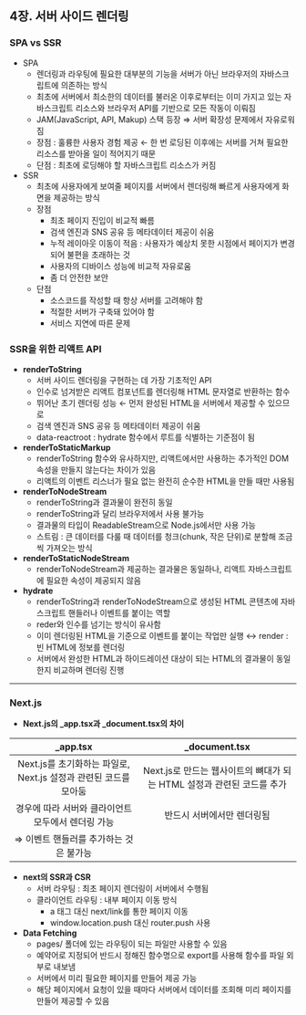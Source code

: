 ## 4장. 서버 사이드 렌더링

### SPA vs SSR
- SPA
  - 렌더링과 라우팅에 필요한 대부분의 기능을 서버가 아닌 브라우저의 자바스크립트에 의존하는 방식
  - 최초에 서버에서 최소한의 데이터를 불러온 이후로부터는 이미 가지고 있는 자바스크립트 리소스와 브라우저 API를 기반으로 모든 작동이 이뤄짐
  - JAM(JavaScript, API, Makup) 스택 등장 ⇒ 서버 확장성 문제에서 자유로워짐
  - 장점 : 훌륭한 사용자 경험 제공 ← 한 번 로딩된 이후에는 서버를 거쳐 필요한 리소스를 받아올 일이 적어지기 때문
  - 단점 : 최초에 로딩해야 할 자바스크립트 리소스가 커짐
- SSR
  - 최초에 사용자에게 보여줄 페이지를 서버에서 렌더링해 빠르게 사용자에게 화면을 제공하는 방식
  - 장점
    - 최초 페이지 진입이 비교적 빠름
    - 검색 엔진과 SNS 공유 등 메타데이터 제공이 쉬움
    - 누적 레이아웃 이동이 적음 : 사용자가 예상치 못한 시점에서 페이지가 변경되어 불편을 초래하는 것
    - 사용자의 디바이스 성능에 비교적 자유로움
    - 좀 더 안전한 보안
  - 단점
    - 소스코드를 작성할 때 항상 서버를 고려해야 함
    - 적절한 서버가 구축돼 있어야 함
    - 서비스 지연에 따른 문제

### SSR을 위한 리액트 API
- **renderToString**
  - 서버 사이드 렌더링을 구현하는 데 가장 기초적인 API
  - 인수로 넘겨받은 리액트 컴포넌트를 렌더링해 HTML 문자열로 반환하는 함수
  - 뛰어난 초기 렌더링 성능 ← 먼저 완성된 HTML을 서버에서 제공할 수 있으므로
  - 검색 엔진과 SNS 공유 등 메타데이터 제공이 쉬움
  - data-reactroot : hydrate 함수에서 루트를 식별하는 기준점이 됨
- **renderToStaticMarkup**
  - renderToString 함수와 유사하지만, 리액트에서만 사용하는 추가적인 DOM 속성을 만들지 않는다는 차이가 있음
  - 리액트의 이벤트 리스너가 필요 없는 완전히 순수한 HTML을 만들 때만 사용됨
- **renderToNodeStream**
  - renderToString과 결과물이 완전히 동일
  - renderToString과 달리 브라우저에서 사용 불가능
  - 결과물의 타입이 ReadableStream으로 Node.js에서만 사용 가능
  - 스트림 : 큰 데이터를 다룰 때 데이터를 청크(chunk, 작은 단위)로 분할해 조금씩 가져오는 방식
- **renderToStaticNodeStream**
  - renderToNodeStream과 제공하는 결과물은 동일하나, 리액트 자바스크립트에 필요한 속성이 제공되지 않음
- **hydrate**
  - renderToString과 renderToNodeStream으로 생성된 HTML 콘텐츠에 자바스크립트 핸들러나 이벤트를 붙이는 역할
  - reder와 인수를 넘기는 방식이 유사함
  - 이미 렌더링된 HTML을 기준으로 이벤트를 붙이는 작업만 실행 ↔ render : 빈 HTML에 정보를 렌더링 
  - 서버에서 완성한 HTML과 하이드레이션 대상이 되는 HTML의 결과물이 동일한지 비교하며 렌더링 진행

---

### Next.js

- **Next.js의 _app.tsx과 _document.tsx의 차이**   

| **\_app.tsx**                                                        | **\_document.tsx**                                                         |
| :----------------------------------------------------------------: | :----------------------------------------------------------------------: |
| Next.js를 초기화하는 파일로, Next.js 설정과 관련된 코드를 모아둠 | Next.js로 만드는 웹사이트의 뼈대가 되는 HTML 설정과 관련된 코드를 추가 |
| 경우에 따라 서버와 클라이언트 모두에서 렌더링 가능               | 반드시 서버에서만 렌더링됨                                             |
| ⇒ 이벤트 핸들러를 추가하는 것은 불가능                           |
- **next의 SSR과 CSR**
  - 서버 라우팅 : 최초 페이지 렌더링이 서버에서 수행됨
  - 클라이언트 라우팅 : 내부 페이지 이동 방식
    - a 태그 대신 next/link를 통한 페이지 이동
    - window.location.push 대신 router.push 사용
- **Data Fetching**
  - pages/ 폴더에 있는 라우팅이 되는 파일만 사용할 수 있음
  - 예약어로 지정되어 반드시 정해진 함수명으로 export를 사용해 함수를 파일 외부로 내보냄
  - 서버에서 미리 필요한 페이지를 만들어 제공 가능
  - 해당 페이지에서 요청이 있을 때마다 서버에서 데이터를 조회해 미리 페이지를 만들어 제공할 수 있음
